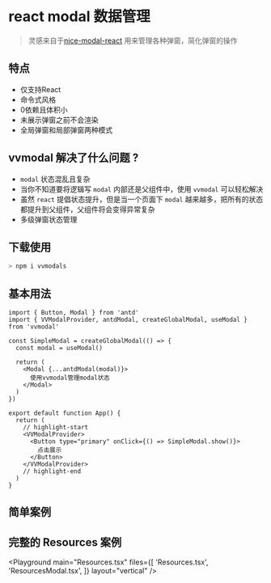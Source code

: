 # react modal 数据管理

> 灵感来自于[nice-modal-react](https://github.com/ebay/nice-modal-react) 用来管理各种弹窗，简化弹窗的操作

## 特点

- 仅支持React
- 命令式风格
- 0依赖且体积小
- 未展示弹窗之前不会渲染
- 全局弹窗和局部弹窗两种模式

## vvmodal 解决了什么问题 ?

- `modal` 状态混乱且复杂
- 当你不知道要将逻辑写 `modal` 内部还是父组件中，使用 `vvmodal` 可以轻松解决
- 虽然 `react` 提倡状态提升，但是当一个页面下 `modal` 越来越多，把所有的状态都提升到父组件，父组件将会变得异常复杂
- 多级弹窗状态管理

## 下载使用

```bash
> npm i vvmodals
```

## 基本用法

```tsx
import { Button, Modal } from 'antd'
import { VVModalProvider, antdModal, createGlobalModal, useModal } from 'vvmodal'

const SimpleModal = createGlobalModal(() => {
  const modal = useModal()

  return (
    <Modal {...antdModal(modal)}>
      使用vvmodal管理modal状态
    </Modal>
  )
})

export default function App() {
  return (
    // highlight-start
    <VVModalProvider>
      <Button type="primary" onClick={() => SimpleModal.show()}>
        点击展示
      </Button>
    </VVModalProvider>
    // highlight-end
  )
}
```

## 简单案例

<Playground main="Simple.tsx" layout="vertical" />

## 完整的 Resources 案例

<Playground
  main="Resources.tsx"
  files={[
    'Resources.tsx',
    'ResourcesModal.tsx',
  ]}
  layout="vertical"
/>
